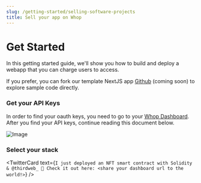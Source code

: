 ```yaml
---
slug: /getting-started/selling-software-projects
title: Sell your app on Whop
---
```



# Get Started

In this getting started guide, we'll show you how to build and deploy a webapp that you can charge users to access.

If you prefer, you can fork our template NextJS app [Github](https://github.com/whopio/whop-courses/tree/template/app) (coming soon) to explore sample code directly.

### Get your API Keys

In order to find your oauth keys, you need to go to your [Whop Dashboard](https://dash.whop.com). After you find your API keys, continue reading this document below.

![Image](./assets/getting-api-keys.png)

### Select your stack

<IntegrationPoints />

<TwitterCard
  text={`I just deployed an NFT smart contract with Solidity & @thirdweb_ 🚀 Check it out here: <share your dashboard url to the world!>`}
/>
